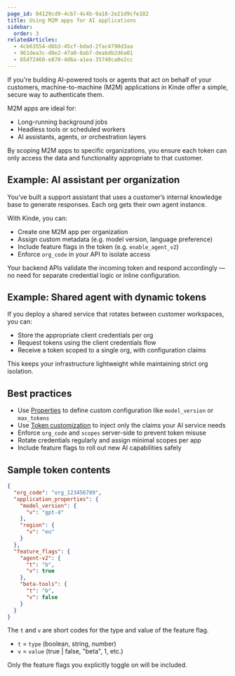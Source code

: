 ```yaml
---
page_id: 84129cd9-4cb7-4c4b-9a18-2e21d9cfe182
title: Using M2M apps for AI applications
sidebar:
  order: 3
relatedArticles:
  - 4cb63554-d6b3-45cf-bdad-2fac4790d3aa
  - 961dea3c-d8e2-47a0-8ab7-deabdb2d6a01
  - 65d72460-e870-4d6a-a1ea-35740ca0e2cc
---
```


If you're building AI-powered tools or agents that act on behalf of your customers, machine-to-machine (M2M) applications in Kinde offer a simple, secure way to authenticate them.

M2M apps are ideal for:

- Long-running background jobs
- Headless tools or scheduled workers
- AI assistants, agents, or orchestration layers

By scoping M2M apps to specific organizations, you ensure each token can only access the data and functionality appropriate to that customer.

## Example: AI assistant per organization

You’ve built a support assistant that uses a customer’s internal knowledge base to generate responses. Each org gets their own agent instance.

With Kinde, you can:

- Create one M2M app per organization
- Assign custom metadata (e.g. model version, language preference)
- Include feature flags in the token (e.g. `enable_agent_v2`)
- Enforce `org_code` in your API to isolate access

Your backend APIs validate the incoming token and respond accordingly — no need for separate credential logic or inline configuration.

## Example: Shared agent with dynamic tokens

If you deploy a shared service that rotates between customer workspaces, you can:

- Store the appropriate client credentials per org
- Request tokens using the client credentials flow
- Receive a token scoped to a single org, with configuration claims

This keeps your infrastructure lightweight while maintaining strict org isolation.

## Best practices

- Use [Properties](/machine-to-machine-applications/m2m-application-setup/add-metadata-to-an-m2m-application-with-properties/) to define custom configuration like `model_version` or `max_tokens`
- Use [Token customization](/machine-to-machine-applications/m2m-token-customization/customize-m2m-tokens/) to inject only the claims your AI service needs
- Enforce `org_code` and `scopes` server-side to prevent token misuse
- Rotate credentials regularly and assign minimal scopes per app
- Include feature flags to roll out new AI capabilities safely

## Sample token contents

```json
{
  "org_code": "org_123456789",
  "application_properties": {
    "model_version": {
      "v": "gpt-4"
    },
    "region": {
      "v": "eu"
    }
  },
  "feature_flags": {
    "agent-v2": {
      "t": "b",
      "v": true
    },
    "beta-tools": {
      "t": "b",
      "v": false
    }
  }
}
```

The `t` and `v` are short codes for the type and value of the feature flag.

- `t` = `type` (boolean, string, number)
- `v` = `value` (true | false, "beta", 1, etc.)

Only the feature flags you explicitly toggle on will be included.

